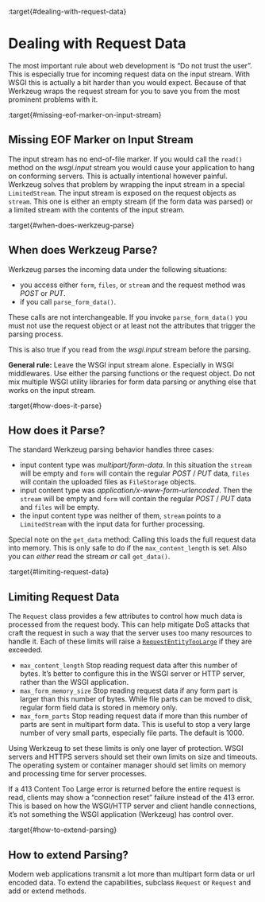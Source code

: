 :target{#dealing-with-request-data}

# Dealing with Request Data

The most important rule about web development is “Do not trust the user”.
This is especially true for incoming request data on the input stream.
With WSGI this is actually a bit harder than you would expect.  Because
of that Werkzeug wraps the request stream for you to save you from the
most prominent problems with it.

:target{#missing-eof-marker-on-input-stream}

## Missing EOF Marker on Input Stream

The input stream has no end-of-file marker.  If you would call the
<code>read()</code> method on the <cite>wsgi.input</cite> stream you would cause your
application to hang on conforming servers.  This is actually intentional
however painful.  Werkzeug solves that problem by wrapping the input
stream in a special <code>LimitedStream</code>.  The input stream is exposed
on the request objects as <code>stream</code>.  This one is either
an empty stream (if the form data was parsed) or a limited stream with
the contents of the input stream.

:target{#when-does-werkzeug-parse}

## When does Werkzeug Parse?

Werkzeug parses the incoming data under the following situations:

- you access either <code>form</code>, <code>files</code>,
  or <code>stream</code> and the request method was
  <cite>POST</cite> or <cite>PUT</cite>.
- if you call <code>parse\_form\_data()</code>.

These calls are not interchangeable.  If you invoke <code>parse\_form\_data()</code>
you must not use the request object or at least not the attributes that
trigger the parsing process.

This is also true if you read from the <cite>wsgi.input</cite> stream before the
parsing.

<strong>General rule:</strong> Leave the WSGI input stream alone.  Especially in
WSGI middlewares.  Use either the parsing functions or the request
object.  Do not mix multiple WSGI utility libraries for form data
parsing or anything else that works on the input stream.

:target{#how-does-it-parse}

## How does it Parse?

The standard Werkzeug parsing behavior handles three cases:

- input content type was <cite>multipart/form-data</cite>.  In this situation the
  <code>stream</code> will be empty and
  <code>form</code> will contain the regular <cite>POST</cite> / <cite>PUT</cite>
  data, <code>files</code> will contain the uploaded
  files as <code>FileStorage</code> objects.
- input content type was <cite>application/x-www-form-urlencoded</cite>.  Then the
  <code>stream</code> will be empty and
  <code>form</code> will contain the regular <cite>POST</cite> / <cite>PUT</cite>
  data and <code>files</code> will be empty.
- the input content type was neither of them, <code>stream</code>
  points to a <code>LimitedStream</code> with the input data for further
  processing.

Special note on the <code>get\_data</code> method: Calling this
loads the full request data into memory.  This is only safe to do if the
<code>max\_content\_length</code> is set.  Also you can <em>either</em>
read the stream <em>or</em> call <code>get\_data()</code>.

:target{#limiting-request-data}

## Limiting Request Data

The <code>Request</code> class provides a few attributes to control how much data is
processed from the request body. This can help mitigate DoS attacks that craft the
request in such a way that the server uses too many resources to handle it. Each of
these limits will raise a [<code>RequestEntityTooLarge</code>](exceptions.mdx#werkzeug.exceptions.RequestEntityTooLarge "werkzeug.exceptions.RequestEntityTooLarge") if they are
exceeded.

- <code>max\_content\_length</code> Stop reading request data after this number
  of bytes. It’s better to configure this in the WSGI server or HTTP server, rather
  than the WSGI application.
- <code>max\_form\_memory\_size</code> Stop reading request data if any form part is
  larger than this number of bytes. While file parts can be moved to disk, regular
  form field data is stored in memory only.
- <code>max\_form\_parts</code> Stop reading request data if more than this number
  of parts are sent in multipart form data. This is useful to stop a very large number
  of very small parts, especially file parts. The default is 1000.

Using Werkzeug to set these limits is only one layer of protection. WSGI servers
and HTTPS servers should set their own limits on size and timeouts. The operating system
or container manager should set limits on memory and processing time for server
processes.

If a 413 Content Too Large error is returned before the entire request is read, clients
may show a “connection reset” failure instead of the 413 error. This is based on how the
WSGI/HTTP server and client handle connections, it’s not something the WSGI application
(Werkzeug) has control over.

:target{#how-to-extend-parsing}

## How to extend Parsing?

Modern web applications transmit a lot more than multipart form data or
url encoded data. To extend the capabilities, subclass <code>Request</code>
or <code>Request</code> and add or extend methods.
